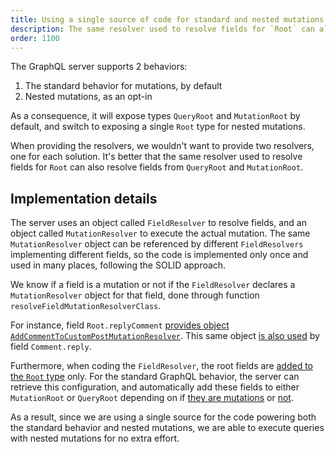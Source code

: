 ```yaml
---
title: Using a single source of code for standard and nested mutations
description: The same resolver used to resolve fields for `Root` can also resolve fields from `QueryRoot` and `MutationRoot`.
order: 1100
---
```


The GraphQL server supports 2 behaviors:

1. The standard behavior for mutations, by default
2. Nested mutations, as an opt-in

As a consequence, it will expose types `QueryRoot` and `MutationRoot` by default, and switch to exposing a single `Root` type for nested mutations.

When providing the resolvers, we wouldn't want to provide two resolvers, one for each solution. It's better that the same resolver used to resolve fields for `Root` can also resolve fields from `QueryRoot` and `MutationRoot`.

## Implementation details

The server uses an object called `FieldResolver` to resolve fields, and an object called `MutationResolver` to execute the actual mutation. The same `MutationResolver` object can be referenced by different `FieldResolvers` implementing different fields, so the code is implemented only once and used in many places, following the SOLID approach.

We know if a field is a mutation or not if the `FieldResolver` declares a `MutationResolver` object for that field, done through function `resolveFieldMutationResolverClass`.

For instance, field `Root.replyComment` [provides object `AddCommentToCustomPostMutationResolver`](https://github.com/PoPSchema/comment-mutations/blob/a5e1b03a8ca3f7723d990ba6d63c19b7f32c8c8d/src%2FFieldResolvers%2FRootFieldResolver.php#L65). This same object [is also used](https://github.com/PoPSchema/comment-mutations/blob/a5e1b03a8ca3f7723d990ba6d63c19b7f32c8c8d/src%2FFieldResolvers%2FCommentFieldResolver.php#L96) by field `Comment.reply`.

Furthermore, when coding the `FieldResolver`, the root fields are [added to the `Root` type](https://github.com/PoPSchema/comment-mutations/blob/a5e1b03a8ca3f7723d990ba6d63c19b7f32c8c8d/src%2FFieldResolvers%2FRootFieldResolver.php#L21) only. For the standard GraphQL behavior, the server can retrieve this configuration, and automatically add these fields to either `MutationRoot` or `QueryRoot` depending on if [they are mutations](https://github.com/GraphQLByPoP/graphql-server/blob/ece4d883a7e720ebb51f07b84efa94c0bbaa243c/src%2FTypeResolvers%2FMutationRootTypeResolver.php#L42) or [not](https://github.com/GraphQLByPoP/graphql-server/blob/a26eed6e6fa9facc7c56e35b666113d834529d4a/src%2FTypeResolvers%2FQueryRootTypeResolver.php#L42). 

As a result, since we are using a single source for the code powering both the standard behavior and nested mutations, we are able to execute queries with nested mutations for no extra effort.
